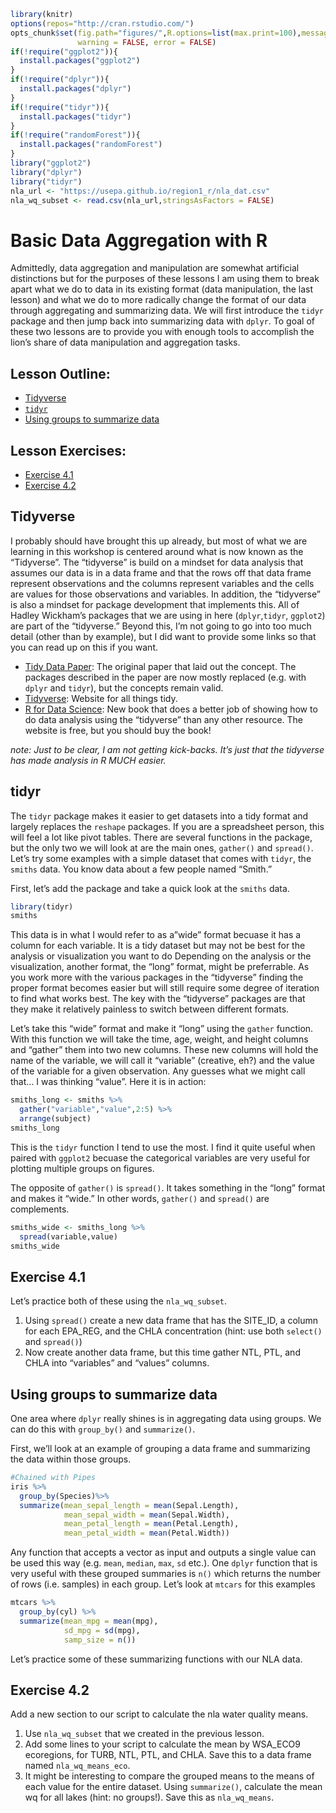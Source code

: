```r
library(knitr)
options(repos="http://cran.rstudio.com/")
opts_chunk$set(fig.path="figures/",R.options=list(max.print=100),message = FALSE,
               warning = FALSE, error = FALSE)
if(!require("ggplot2")){
  install.packages("ggplot2")
}
if(!require("dplyr")){
  install.packages("dplyr")
}
if(!require("tidyr")){
  install.packages("tidyr")
}
if(!require("randomForest")){
  install.packages("randomForest")
}
library("ggplot2")
library("dplyr")
library("tidyr")
nla_url <- "https://usepa.github.io/region1_r/nla_dat.csv"
nla_wq_subset <- read.csv(nla_url,stringsAsFactors = FALSE)
```

# Basic Data Aggregation with R

Admittedly, data aggregation and manipulation are somewhat artificial distinctions but for the purposes of these lessons I am using them to break apart what we do to data in its existing format (data manipulation, the last lesson) and what we do to more radically change the format of our data through aggregating and summarizing data.  We will first introduce the `tidyr` package and then jump back into summarizing data with `dplyr`.  To goal of these two lessons are to provide you with enough tools to accomplish the lion's share of data manipulation and aggregation tasks.

## Lesson Outline:

- [Tidyverse](#Tidyverse)
- [`tidyr`](#tidyr)
- [Using groups to summarize data](#using-groups-to-summarize-data)

## Lesson Exercises:

- [Exercise 4.1](#exercise-41)
- [Exercise 4.2](#exercise-42)

## Tidyverse

I probably should have brought this up already, but most of what we are learning in this workshop is centered around what is now known as the "Tidyverse".  The "tidyverse" is build on a mindset for data analysis that assumes our data is in a data frame and that the rows off that data frame represent observations and the columns represent variables and the cells are values for those observations and variables.  In addition, the "tidyverse" is also a mindset for package development that implements this.  All of Hadley Wickham's packages that we are using in here (`dplyr`,`tidyr`, `ggplot2`) are part of the "tidyverse." Beyond this, I'm not going to go into too much detail (other than by example), but I did want to provide some links so that you can read up on this if you want.

- [Tidy Data Paper](https://www.jstatsoft.org/article/view/v059i10/v59i10.pdf): The original paper that laid out the concept.  The packages described in the paper are now mostly replaced (e.g. with `dplyr` and `tidyr`), but the concepts remain valid.
- [Tidyverse](http://tidyverse.org/): Website for all things tidy.
- [R for Data Science](http://r4ds.had.co.nz/): New book that does a better job of showing how to do data analysis using the "tidyverse" than any other resource.  The website is free, but you should buy the book! 

*note: Just to be clear, I am not getting kick-backs.  It's just that the tidyverse has made analysis in R MUCH easier.*

## tidyr

The `tidyr` package makes it easier to get datasets into a tidy format and largely replaces the `reshape` packages.  If you are a spreadsheet person, this will feel a lot like pivot tables.  There are several functions in the package, but the only two we will look at are the main ones, `gather()` and `spread()`.  Let's try some examples with a simple dataset that comes with `tidyr`, the `smiths` data.  You know data about a few people named "Smith."  

First, let's add the package and take a quick look at the `smiths` data.

```r
library(tidyr)
smiths
```

This data is in what I would refer to as a"wide" format becuase it has a column for each variable.  It is a tidy dataset but may not be best for the analysis or visualization you want to do  Depending on the analysis or the visualization, another format, the "long" format, might be preferrable.  As you work more with the various packages in the "tidyverse" finding the proper format becomes easier but will still require some degree of iteration to find what works best.  The key with the "tidyverse" packages are that they make it relatively painless to switch between different formats.  

Let's take this "wide" format and make it "long" using the `gather` function.  With this function we will take the time, age, weight, and height columns and "gather" them into two new columns.  These new columns will hold the name of the variable, we will call it "variable" (creative, eh?) and the value of the variable for a given observation.  Any guesses what we might call that...  I was thinking "value".  Here it is in action:

```r
smiths_long <- smiths %>%
  gather("variable","value",2:5) %>%
  arrange(subject)
smiths_long
```

This is the `tidyr` function I tend to use the most.  I find it quite useful when paired with `ggplot2` becuase the categorical variables are very useful for plotting multiple groups on figures.

The opposite of `gather()` is `spread()`.  It takes something in the "long" format and makes it "wide." In other words, `gather()` and `spread()` are complements.

```r
smiths_wide <- smiths_long %>%
  spread(variable,value)
smiths_wide
```

## Exercise 4.1

Let's practice both of these using the `nla_wq_subset`.

1. Using `spread()` create a new data frame that has the SITE_ID, a column for each EPA_REG, and the CHLA concentration (hint: use both `select()` and `spread()`) 
2. Now create another data frame, but this time gather NTL, PTL, and CHLA into "variables" and "values" columns.

## Using groups to summarize data

One area where `dplyr` really shines is in aggregating data using groups.  We can do this with `group_by()` and  `summarize()`.

First, we'll look at an example of grouping a data frame and summarizing the data within those groups.

```r
#Chained with Pipes
iris %>%
  group_by(Species)%>%
  summarize(mean_sepal_length = mean(Sepal.Length),
            mean_sepal_width = mean(Sepal.Width),
            mean_petal_length = mean(Petal.Length),
            mean_petal_width = mean(Petal.Width))
```

Any function that accepts a vector as input and outputs a single value can be used this way (e.g. `mean`, `median`, `max`, `sd` etc.).  One `dplyr` function that is very useful with these grouped summaries is `n()` which returns the number of rows (i.e. samples) in each group.  Let's look at `mtcars` for this examples

```r
mtcars %>%
  group_by(cyl) %>%
  summarize(mean_mpg = mean(mpg),
            sd_mpg = sd(mpg),
            samp_size = n())
```

Let's practice some of these summarizing functions with our NLA data.

## Exercise 4.2

Add a new section to our script to calculate the nla water quality means. 

1. Use `nla_wq_subset` that we created in the previous lesson.
2. Add some lines to your script to calculate the mean by WSA_ECO9 ecoregions, for TURB, NTL, PTL, and CHLA. Save this to a data frame named `nla_wq_means_eco`.
4. It might be interesting to compare the grouped means to the means of each value for the entire dataset.  Using `summarize()`, calculate the mean wq for all lakes (hint: no groups!).  Save this as `nla_wq_means`.

